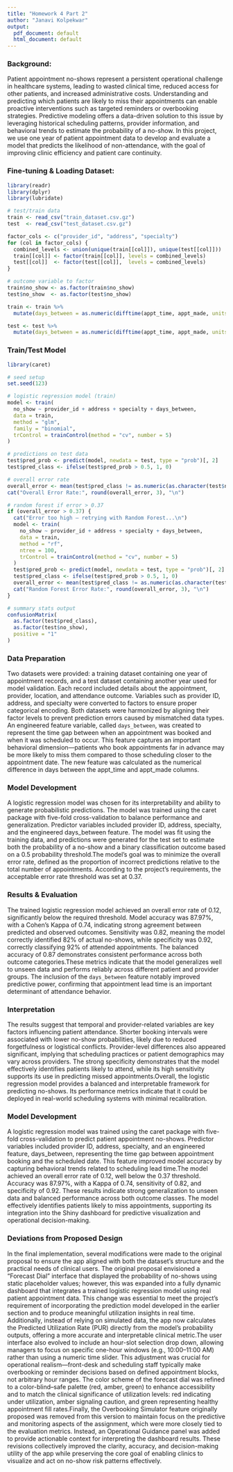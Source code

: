 ```yaml
---
title: "Homework 4 Part 2"
author: "Janavi Kolpekwar"
output:
  pdf_document: default
  html_document: default
---
```


### Background:

Patient appointment no-shows represent a persistent operational challenge in healthcare systems, leading to wasted clinical time, reduced access for other patients, and increased administrative costs. Understanding and predicting which patients are likely to miss their appointments can enable proactive interventions such as targeted reminders or overbooking strategies. Predictive modeling offers a data-driven solution to this issue by leveraging historical scheduling patterns, provider information, and behavioral trends to estimate the probability of a no-show. In this project, we use one year of patient appointment data to develop and evaluate a model that predicts the likelihood of non-attendance, with the goal of improving clinic efficiency and patient care continuity.


### Fine-tuning & Loading Dataset:

```r
library(readr)
library(dplyr)
library(lubridate)

# test/train data
train <- read_csv("train_dataset.csv.gz")
test  <- read_csv("test_dataset.csv.gz")

factor_cols <- c("provider_id", "address", "specialty")
for (col in factor_cols) {
  combined_levels <- union(unique(train[[col]]), unique(test[[col]]))
  train[[col]] <- factor(train[[col]], levels = combined_levels)
  test[[col]]  <- factor(test[[col]],  levels = combined_levels)
}

# outcome variable to factor
train$no_show <- as.factor(train$no_show)
test$no_show  <- as.factor(test$no_show)

train <- train %>%
  mutate(days_between = as.numeric(difftime(appt_time, appt_made, units = "days")))

test <- test %>%
  mutate(days_between = as.numeric(difftime(appt_time, appt_made, units = "days")))

```


### Train/Test Model

```r
library(caret)

# seed setup
set.seed(123)

# logistic regression model (train)
model <- train(
  no_show ~ provider_id + address + specialty + days_between,
  data = train,
  method = "glm",
  family = "binomial",
  trControl = trainControl(method = "cv", number = 5)
)

# predictions on test data
test$pred_prob <- predict(model, newdata = test, type = "prob")[, 2]
test$pred_class <- ifelse(test$pred_prob > 0.5, 1, 0)

# overall error rate
overall_error <- mean(test$pred_class != as.numeric(as.character(test$no_show)))
cat("Overall Error Rate:", round(overall_error, 3), "\n")

# random forest if error > 0.37
if (overall_error > 0.37) {
  cat("Error too high — retrying with Random Forest...\n")
  model <- train(
    no_show ~ provider_id + address + specialty + days_between,
    data = train,
    method = "rf",
    ntree = 100,
    trControl = trainControl(method = "cv", number = 5)
  )
  test$pred_prob <- predict(model, newdata = test, type = "prob")[, 2]
  test$pred_class <- ifelse(test$pred_prob > 0.5, 1, 0)
  overall_error <- mean(test$pred_class != as.numeric(as.character(test$no_show)))
  cat("Random Forest Error Rate:", round(overall_error, 3), "\n")
}

# summary stats output
confusionMatrix(
  as.factor(test$pred_class),
  as.factor(test$no_show),
  positive = "1"
)

```

### Data Preparation

Two datasets were provided: a training dataset containing one year of appointment records, and a test dataset containing another year used for model validation. Each record included details about the appointment, provider, location, and attendance outcome. Variables such as provider ID, address, and specialty were converted to factors to ensure proper categorical encoding. Both datasets were harmonized by aligning their factor levels to prevent prediction errors caused by mismatched data types. An engineered feature variable, called `days_between`, was created to represent the time gap between when an appointment was booked and when it was scheduled to occur. This feature captures an important behavioral dimension—patients who book appointments far in advance may be more likely to miss them compared to those scheduling closer to the appointment date. The new feature was calculated as the numerical difference in days between the appt_time and appt_made columns.


### Model Development

A logistic regression model was chosen for its interpretability and ability to generate probabilistic predictions. The model was trained using the caret package with five-fold cross-validation to balance performance and generalization. Predictor variables included provider ID, address, specialty, and the engineered days_between feature. The model was fit using the training data, and predictions were generated for the test set to estimate both the probability of a no-show and a binary classification outcome based on a 0.5 probability threshold.The model’s goal was to minimize the overall error rate, defined as the proportion of incorrect predictions relative to the total number of appointments. According to the project’s requirements, the acceptable error rate threshold was set at 0.37.


### Results & Evaluation

The trained logistic regression model achieved an overall error rate of 0.12, significantly below the required threshold. Model accuracy was 87.97%, with a Cohen’s Kappa of 0.74, indicating strong agreement between predicted and observed outcomes. Sensitivity was 0.82, meaning the model correctly identified 82% of actual no-shows, while specificity was 0.92, correctly classifying 92% of attended appointments. The balanced accuracy of 0.87 demonstrates consistent performance across both outcome categories.These metrics indicate that the model generalizes well to unseen data and performs reliably across different patient and provider groups. The inclusion of the  `days_between` feature notably improved predictive power, confirming that appointment lead time is an important determinant of attendance behavior.


### Interpretation

The results suggest that temporal and provider-related variables are key factors influencing patient attendance. Shorter booking intervals were associated with lower no-show probabilities, likely due to reduced forgetfulness or logistical conflicts. Provider-level differences also appeared significant, implying that scheduling practices or patient demographics may vary across providers. The strong specificity demonstrates that the model effectively identifies patients likely to attend, while its high sensitivity supports its use in predicting missed appointments.Overall, the logistic regression model provides a balanced and interpretable framework for predicting no-shows. Its performance metrics indicate that it could be deployed in real-world scheduling systems with minimal recalibration.

### Model Development

A logistic regression model was trained using the caret package with five-fold cross-validation to predict patient appointment no-shows. Predictor variables included provider ID, address, specialty, and an engineered feature, days_between, representing the time gap between appointment booking and the scheduled date. This feature improved model accuracy by capturing behavioral trends related to scheduling lead time.The model achieved an overall error rate of 0.12, well below the 0.37 threshold. Accuracy was 87.97%, with a Kappa of 0.74, sensitivity of 0.82, and specificity of 0.92. These results indicate strong generalization to unseen data and balanced performance across both outcome classes. The model effectively identifies patients likely to miss appointments, supporting its integration into the Shiny dashboard for predictive visualization and operational decision-making.


### Deviations from Proposed Design
In the final implementation, several modifications were made to the original proposal to ensure the app aligned with both the dataset’s structure and the practical needs of clinical users. The original proposal envisioned a “Forecast Dial” interface that displayed the probability of no-shows using static placeholder values; however, this was expanded into a fully dynamic dashboard that integrates a trained logistic regression model using real patient appointment data. This change was essential to meet the project’s requirement of incorporating the prediction model developed in the earlier section and to produce meaningful utilization insights in real time. Additionally, instead of relying on simulated data, the app now calculates the Predicted Utilization Rate (PUR) directly from the model’s probability outputs, offering a more accurate and interpretable clinical metric.The user interface also evolved to include an hour-slot selection drop down, allowing managers to focus on specific one-hour windows (e.g., 10:00–11:00 AM) rather than using a numeric time slider. This adjustment was crucial for operational realism—front-desk and scheduling staff typically make overbooking or reminder decisions based on defined appointment blocks, not arbitrary hour ranges. The color scheme of the forecast dial was refined to a color-blind–safe palette (red, amber, green) to enhance accessibility and to match the clinical significance of utilization levels: red indicating under utilization, amber signaling caution, and green representing healthy appointment fill rates.Finally, the Overbooking Simulator feature originally proposed was removed from this version to maintain focus on the predictive and monitoring aspects of the assignment, which were more closely tied to the evaluation metrics. Instead, an Operational Guidance panel was added to provide actionable context for interpreting the dashboard results. These revisions collectively improved the clarity, accuracy, and decision-making utility of the app while preserving the core goal of enabling clinics to visualize and act on no-show risk patterns effectively.





